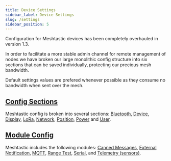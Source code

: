 ```yaml
---
title: Device Settings
sidebar_label: Device Settings
slug: /settings
sidebar_position: 5
---
```



Configuration for Meshtastic devices has been completely overhauled in version 1.3.

In order to facilitate a more stable admin channel for remote management of nodes we have broken our large monolithic config structure into six sections that can be saved individually, protecting our precious mesh bandwidth.

Default settings values are prefered whenever possible as they consume no bandwidth when sent over the mesh.

## [Config Sections](settings/config)

Meshtastic config is broken into several sections:
[Bluetooth](settings/config/bluetooth),
[Device](settings/config/device),
[Display](settings/config/display),
[LoRa](settings/config/lora),
[Network](settings/config/network),
[Position](settings/config/position),
[Power](settings/config/power) and
[User](settings/config/user).

## [Module Config](settings/moduleconfig)

Meshtastic includes the following modules:
[Canned Messages](settings/moduleconfig/canned-message),
[External Notification](settings/moduleconfig/external-notification),
[MQTT](settings/moduleconfig/mqtt),
[Range Test](settings/moduleconfig/range-test),
[Serial](settings/moduleconfig/serial), and
[Telemetry (sensors)](settings/moduleconfig/telemetry).
